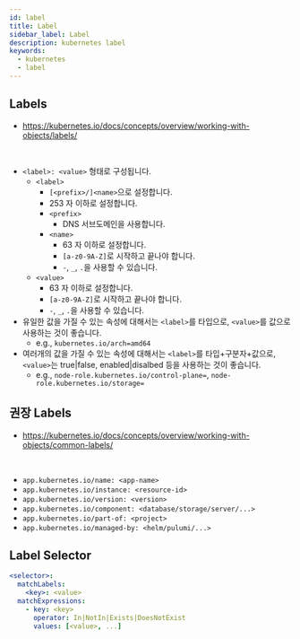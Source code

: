 ```yaml
---
id: label
title: Label
sidebar_label: Label
description: kubernetes label
keywords:
  - kubernetes
  - label
---
```


## Labels

- https://kubernetes.io/docs/concepts/overview/working-with-objects/labels/

<br />

- `<label>: <value>` 형태로 구성됩니다.
  - `<label>`
    - `[<prefix>/]<name>`으로 설정합니다.
    - 253 자 이하로 설정합니다.
    - `<prefix>`
      - DNS 서브도메인을 사용합니다.
    - `<name>`
      - 63 자 이하로 설정합니다.
      - `[a-z0-9A-Z]`로 시작하고 끝나야 합니다.
      - `-`, `_`, `.`을 사용할 수 있습니다.
  - `<value>`
    - 63 자 이하로 설정합니다.
    - `[a-z0-9A-Z]`로 시작하고 끝나야 합니다.
    - `-`, `_`, `.`을 사용할 수 있습니다.
- 유일한 값을 가질 수 있는 속성에 대해서는 `<label>`를 타입으로, `<value>`를 값으로 사용하는 것이 좋습니다.
  - e.g., `kubernetes.io/arch=amd64`
- 여러개의 값을 가질 수 있는 속성에 대해서는 `<label>`를 타입+구분자+값으로, `<value>`는 true|false, enabled|disalbed 등을 사용하는 것이 좋습니다.
  - e.g., `node-role.kubernetes.io/control-plane=`, `node-role.kubernetes.io/storage=`

## 권장 Labels

- https://kubernetes.io/docs/concepts/overview/working-with-objects/common-labels/

<br />

- `app.kubernetes.io/name: <app-name>`
- `app.kubernetes.io/instance: <resource-id>`
- `app.kubernetes.io/version: <version>`
- `app.kubernetes.io/component: <database/storage/server/...>`
- `app.kubernetes.io/part-of: <project>`
- `app.kubernetes.io/managed-by: <helm/pulumi/...>`

## Label Selector

```yaml
<selector>:
  matchLabels:
    <key>: <value>
  matchExpressions:
    - key: <key>
      operator: In|NotIn|Exists|DoesNotExist
      values: [<value>, ...]
```
